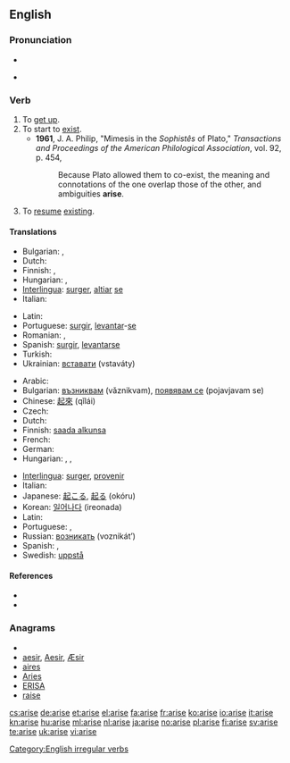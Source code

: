 {{also|ärise}}
==English==

===Pronunciation===
* {{IPA|/əˈraɪz/}}
* {{audio|en-us-arise.ogg|Audio (US)}}
*: {{rhymes|aɪz}}

===Verb===
{{en-verb|arises|arising|arose|arisen}}

# To [[get up]].
# To start to [[exist]].
#* '''1961''', J. A. Philip,  "Mimesis in the ''Sophistês'' of Plato," ''Transactions and Proceedings of the American Philological Association'', vol. 92, p. 454,
#*: Because Plato allowed them to co-exist, the meaning and connotations of the one overlap those of the other, and ambiguities '''arise'''.
# To [[resume]] [[exist]]ing.

====Translations====
{{trans-top|get up, stand up}}
* Bulgarian: {{t+|bg|излизам|tr=izlizam|sc=Cyrl}}, {{t+|bg|произлизам|tr=proizlizam|sc=Cyrl}}
* Dutch: {{t+|nl|opstaan}}
* Finnish: {{t+|fi|nousta}}, {{t+|fi|syntyä}}
* Hungarian: {{t+|hu|felkel}}, {{t|hu|felemelkedik}}
* [[Interlingua]]: [[surger]], [[altiar]] [[se]]
* Italian: {{t+|it|sorgere}}
{{trans-mid}}
* Latin: {{t-|la|surgere}}
* Portuguese: [[surgir]], [[levantar]]-[[se#Portuguese|se]]
* Romanian: {{t|ro|ridica}},  {{t|ro|scula}}
* Spanish: [[surgir]], [[levantar]][[se#Spanish|se]]
* Turkish: {{t+|tr|kalkmak}}
* Ukrainian: [[вставати]] (vstaváty)
{{trans-bottom}}

{{trans-top|start to exist, originate}}
* Arabic: {{Arab|[[نهض]]}} {{unicode|(náhaɖa)}}
* Bulgarian: [[възниквам]] (vǎznikvam), [[появявам се]] (pojavjavam se)
* Chinese: [[起來]] (qǐlái)
* Czech: {{t+|cs|vzniknout}}
* Dutch: {{t-|nl|ontstaan}}
* Finnish: [[saada alkunsa]]
* French: {{t+|fr|surgir}}
* German: {{t+|de|entstehen}}
* Hungarian: {{t|hu|fakad}}, {{t+|hu|ered}}, {{t+|hu|származik}}
{{trans-mid}}
* [[Interlingua]]: [[surger]], [[provenir]]
* Italian: {{t+|it|sorgere}}
* Japanese: [[起こる]], [[起る]] (okóru)
* Korean: [[일어나다]] (ireonada)
* Latin: {{t-|la|surgere}}
* Portuguese: {{t+|pt|surgir}}, {{t+|pt|provir}}
* Russian: [[возникать]] (voznikát’)
* Spanish: {{t-|es|surgir}}, {{t-|es|provenir}}
* Swedish: [[uppstå]]
{{trans-bottom}}

====References====
* {{R:Century 1911}}
* {{R:Webster 1913}}

===Anagrams===
* {{alphagram|aeirs}}
* [[aesir#English|aesir]], [[Aesir#English|Aesir]], [[Æsir#English|Æsir]]
* [[aires#English|aires]]
* [[Aries#English|Aries]]
* [[ERISA#English|ERISA]]
* [[raise#English|raise]]

[[Category:English irregular verbs]]
[[cs:arise]]
[[de:arise]]
[[et:arise]]
[[el:arise]]
[[fa:arise]]
[[fr:arise]]
[[ko:arise]]
[[io:arise]]
[[it:arise]]
[[kn:arise]]
[[hu:arise]]
[[ml:arise]]
[[nl:arise]]
[[ja:arise]]
[[no:arise]]
[[pl:arise]]
[[fi:arise]]
[[sv:arise]]
[[te:arise]]
[[uk:arise]]
[[vi:arise]]